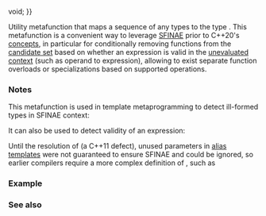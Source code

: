{{cpp/title|void_t}}
{{cpp/meta/navbar}}
{{dcl begin}}
{{dcl header|type_traits}}
{{dcl|since=c++17|
template&lt; class... &gt;
using void_t {{=}} void;
}}
{{dcl end}}

Utility metafunction that maps a sequence of any types to the type {{c|void}}. This metafunction is a convenient way to leverage [[cpp/language/sfinae|SFINAE]] prior to C++20's [[cpp/language/constraints|concepts]], in particular for conditionally removing functions from the [[cpp/language/overload_resolution|candidate set]] based on whether an expression is valid in the [[cpp/language/expressions#Unevaluated_expressions|unevaluated context]] (such as operand to {{ltt|cpp/language/decltype}} expression), allowing to exist separate function overloads or specializations based on supported operations.

===Notes===
This metafunction is used in template metaprogramming to detect ill-formed types in SFINAE context:
{{source|1=
// primary template handles types that have no nested ::type member:
template&lt;class, class = void&gt;
struct has_type_member : std::false_type {};

// specialization recognizes types that do have a nested ::type member:
template&lt;class T&gt;
struct has_type_member&lt;T, std::void_t&lt;typename T::type&gt;&gt; : std::true_type {};
}}

It can also be used to detect validity of an expression:
{{source|1=
// primary template handles types that do not support pre-increment:
template&lt;class, class = void&gt;
struct has_pre_increment_member : std::false_type {};

// specialization recognizes types that do support pre-increment:
template&lt;class T&gt;
struct has_pre_increment_member&lt;T,
           std::void_t&lt;decltype( ++std::declval&lt;T&amp;&gt;() )&gt;
       &gt; : std::true_type {};
}}

Until the resolution of {{cwg|1558}} (a C++11 defect), unused parameters in [[cpp/language/type alias|alias templates]] were not guaranteed to ensure SFINAE and could be ignored, so earlier compilers require a more complex definition of {{tt|void_t}}, such as
{{source|1=
template&lt;typename... Ts&gt;
struct make_void { typedef void type; };

template&lt;typename... Ts&gt;
using void_t = typename make_void&lt;Ts...&gt;::type;
}}
{{feature test macro|__cpp_lib_void_t|std=C++17|value=201411L|[[#Top|{{tt|std::void_t}}]]}}

===Example===
{{example
|code=
#include &lt;iomanip&gt;
#include &lt;iostream&gt;
#include &lt;map&gt;
#include &lt;type_traits&gt;
#include &lt;vector&gt;

// Variable template that checks if a type has begin() and end() member functions
template&lt;typename, typename = void&gt;
constexpr bool is_iterable = false;

template&lt;typename T&gt;
constexpr bool is_iterable&lt;
    T,
    std::void_t&lt;decltype(std::declval&lt;T&gt;().begin()),
                decltype(std::declval&lt;T&gt;().end())
    &gt;
&gt; = true;

// An iterator trait those value_type is the value_type of the iterated container,
// supports even back_insert_iterator (where value_type is void)

template&lt;typename T, typename = void&gt;
struct iterator_trait : std::iterator_traits&lt;T&gt; {};

template&lt;typename T&gt;
struct iterator_trait&lt;T, std::void_t&lt;typename T::container_type&gt;&gt;
    : std::iterator_traits&lt;typename T::container_type::iterator&gt; {};

class A {};

#define SHOW(...) std::cout &lt;&lt; std::setw(34) &lt;&lt; #__VA_ARGS__ \
                            &lt;&lt; " == " &lt;&lt; __VA_ARGS__ &lt;&lt; '\n'

int main()
{
    std::cout &lt;&lt; std::boolalpha &lt;&lt; std::left;
    SHOW(is_iterable&lt;std::vector&lt;double&gt;&gt;);
    SHOW(is_iterable&lt;std::map&lt;int, double&gt;&gt;);
    SHOW(is_iterable&lt;double&gt;);
    SHOW(is_iterable&lt;A&gt;);

    using container_t = std::vector&lt;int&gt;;
    container_t v;

    static_assert(std::is_same_v&lt;
        container_t::value_type,
        iterator_trait&lt;decltype(std::begin(v))&gt;::value_type
    &gt;);

    static_assert(std::is_same_v&lt;
        container_t::value_type,
        iterator_trait&lt;decltype(std::back_inserter(v))&gt;::value_type
    &gt;);
}
|output=
is_iterable&lt;std::vector&lt;double&gt;&gt;   == true
is_iterable&lt;std::map&lt;int, double&gt;&gt; == true
is_iterable&lt;double&gt;                == false
is_iterable&lt;A&gt;                     == false
}}

===See also===
{{dsc begin}}
{{dsc inc|cpp/types/dsc enable_if}}
{{dsc end}}

{{langlinks|de|es|fr|it|ja|pt|ru|zh}}